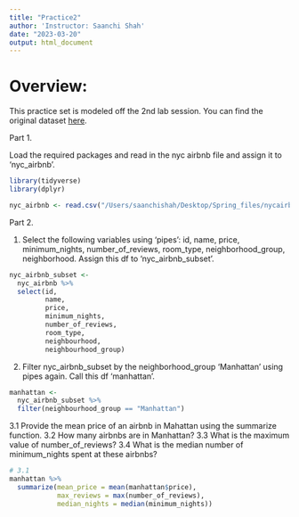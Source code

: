 ```yaml
---
title: "Practice2"
author: 'Instructor: Saanchi Shah'
date: "2023-03-20"
output: html_document
---
```


# Overview:

This practice set is modeled off the 2nd lab session. You can find the original dataset [here](https://www.kaggle.com/datasets/dgomonov/new-york-city-airbnb-open-data).

Part 1.

Load the required packages and read in the nyc airbnb file and assign it to 'nyc_airbnb'.

```r
library(tidyverse)
library(dplyr)

nyc_airbnb <- read.csv("/Users/saanchishah/Desktop/Spring_files/nycairbnb2019.csv")
```


Part 2.

1. Select the following variables using 'pipes': id, name, price, minimum_nights, number_of_reviews, room_type, neighborhood_group, neighborhood. Assign this df to 'nyc_airbnb_subset'.

```r
nyc_airbnb_subset <- 
  nyc_airbnb %>% 
  select(id,
         name,
         price,
         minimum_nights,
         number_of_reviews,
         room_type,
         neighbourhood,
         neighbourhood_group)

```

2. Filter nyc_airbnb_subset by the neighborhood_group 'Manhattan' using pipes again. Call this df 'manhattan'.

```r
manhattan <- 
  nyc_airbnb_subset %>% 
  filter(neighbourhood_group == "Manhattan")
```

3.1 Provide the mean price of an airbnb in Mahattan using the summarize function.
3.2 How many airbnbs are in Manhattan?
3.3 What is the maximum value of number_of_reviews? 
3.4 What is the median number of minimum_nights spent at these airbnbs?

```r
# 3.1
manhattan %>% 
  summarize(mean_price = mean(manhattan$price),
            max_reviews = max(number_of_reviews),
            median_nights = median(minimum_nights))

```

